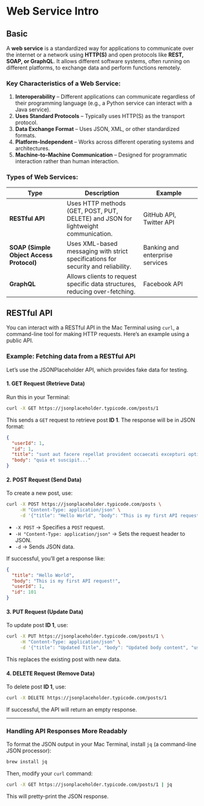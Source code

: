 # Web Service Intro

## Basic

A **web service** is a standardized way for applications to communicate over the internet or a network using **HTTP(S)** and open protocols like **REST, SOAP, or GraphQL**. It allows different software systems, often running on different platforms, to exchange data and perform functions remotely.

### Key Characteristics of a Web Service:

1. **Interoperability** – Different applications can communicate regardless of their programming language (e.g., a Python service can interact with a Java service).
2. **Uses Standard Protocols** – Typically uses HTTP(S) as the transport protocol.
3. **Data Exchange Format** – Uses JSON, XML, or other standardized formats.
4. **Platform-Independent** – Works across different operating systems and architectures.
5. **Machine-to-Machine Communication** – Designed for programmatic interaction rather than human interaction.

### Types of Web Services:

| Type    | Description | Example |
|---------|------------|---------|
| **RESTful API** | Uses HTTP methods (GET, POST, PUT, DELETE) and JSON for lightweight communication. | GitHub API, Twitter API |
| **SOAP (Simple Object Access Protocol)** | Uses XML-based messaging with strict specifications for security and reliability. | Banking and enterprise services |
| **GraphQL** | Allows clients to request specific data structures, reducing over-fetching. | Facebook API |


## RESTful API

You can interact with a RESTful API in the Mac Terminal using `curl`, a command-line tool for making HTTP requests. Here's an example using a public API.

### Example: Fetching data from a RESTful API

Let's use the JSONPlaceholder API, which provides fake data for testing.

#### 1. **GET Request (Retrieve Data)**

Run this in your Terminal:

```bash
curl -X GET https://jsonplaceholder.typicode.com/posts/1
```

This sends a `GET` request to retrieve post **ID 1**. The response will be in JSON format:

```json
{
  "userId": 1,
  "id": 1,
  "title": "sunt aut facere repellat provident occaecati excepturi optio reprehenderit",
  "body": "quia et suscipit..."
}
```

#### 2. **POST Request (Send Data)**

To create a new post, use:

```bash
curl -X POST https://jsonplaceholder.typicode.com/posts \
     -H "Content-Type: application/json" \
     -d '{"title": "Hello World", "body": "This is my first API request!", "userId": 1}'
```

- `-X POST` → Specifies a `POST` request.
- `-H "Content-Type: application/json"` → Sets the request header to JSON.
- `-d` → Sends JSON data.

If successful, you'll get a response like:

```json
{
  "title": "Hello World",
  "body": "This is my first API request!",
  "userId": 1,
  "id": 101
}
```

#### 3. **PUT Request (Update Data)**

To update post **ID 1**, use:

```bash
curl -X PUT https://jsonplaceholder.typicode.com/posts/1 \
     -H "Content-Type: application/json" \
     -d '{"title": "Updated Title", "body": "Updated body content", "userId": 1}'
```

This replaces the existing post with new data.

#### 4. **DELETE Request (Remove Data)**

To delete post **ID 1**, use:

```bash
curl -X DELETE https://jsonplaceholder.typicode.com/posts/1
```

If successful, the API will return an empty response.

---

### Handling API Responses More Readably

To format the JSON output in your Mac Terminal, install `jq` (a command-line JSON processor):

```bash
brew install jq
```

Then, modify your `curl` command:

```bash
curl -X GET https://jsonplaceholder.typicode.com/posts/1 | jq
```

This will pretty-print the JSON response.